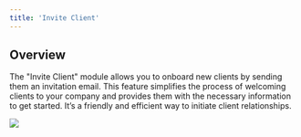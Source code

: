 ```yaml
---
title: 'Invite Client'
---
```


## Overview

The "Invite Client" module allows you to onboard new clients by sending them an invitation email. This feature simplifies the process of welcoming clients to your company and provides them with the necessary information to get started. It’s a friendly and efficient way to initiate client relationships.

![](/images/workflows/invite_client001.png)